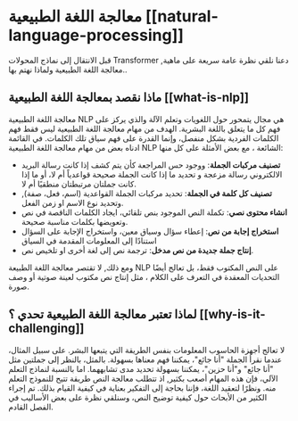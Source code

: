# معالجة اللغة الطبيعية [[natural-language-processing]]

<CourseFloatingBanner
    chapter={1}
    classNames="absolute z-10 right-0 top-0"
/>

قبل الانتقال إلى نماذج المحولات Transformer ,دعنا نلقي نظرة عامة سريعة على ماهية معالجة اللغة الطبيعية ولماذا نهتم بها..

## ماذا نقصد بمعالجة اللغة الطبيعية [[what-is-nlp]]

معالجة اللغة الطبيعية NLP هي مجال يتمحور حول اللغويات وتعلم الآلة والذي يركز على فهم كل ما يتعلق باللغة البشرية. الهدف من مهام معالجة اللغة الطبيعية ليس فقط فهم الكلمات الفردية بشكل منفصل، وإنما القدرة على فهم سياق تلك الكلمات.
في القائمة ادناه بعض من مهام معالجة اللغة الطبيعية NLP الشائعة ، مع بعض الأمثلة على كل منها:

- **تصنيف مركبات الجملة**: ووجود حس المراجعة كأن يتم كشف إذا كانت رسالة البريد الالكتروني رسالة مزعجة و تحديد ما إذا كانت الجملة صحيحة قواعدياً أم لا، أو ما إذا كانت جملتان مرتبطتان منطقيًا أم لا. 
- **تصنيف كل كلمة في الجملة**: تحديد مركبات الجملة القواعدية  (اسم، فعل، صفة), وتحديد نوع الاسم او زمن الفعل. 
- **انشاء محتوى نصي**: تكملة النص الموجود بنص تلقائي، ايجاد الكلمات الناقصة في نص وتعويضها بكلمات مناسبة صحيحة. 
- **استخراج إجابة من نص**: إعطاء سؤال وسياق معين، واستخراج الإجابة على السؤال استنادًا إلى المعلومات المقدمة في السياق
- **إنتاج جملة جديدة من نص مدخل**: ترجمة نص إلى لغة أخرى او تلخيص نص. 

ومع ذلك, لا تقتصر معالجة اللغة الطبيعة  NLP على النص المكتوب فقط، بل تعالج أيضًا التحديات المعقدة في التعرف على الكلام ، مثل إنتاج نص مكتوب لعينة صوتية أو وصف صورة.

## لماذا تعتبر معالجة اللغة الطبيعية تحدي ؟ [[why-is-it-challenging]]

لا تعالج أجهزة الحاسوب المعلومات بنفس الطريقة التي يتبعها البشر. على سبيل المثال، عندما نقرأ الجملة "أنا جائع"، يمكننا فهم معناها بسهولة. بالمثل، بالنظر إلى جملتين مثل "أنا جائع" و"أنا حزين"، يمكننا بسهولة تحديد مدى تشابههما. اما بالنسبة لنماذج التعلم الآلي، فإن هذه المهام أصعب بكثير, اذ تتطلب معالجة النص طريقة تتيح للنموذج التعلم منه. ونظرًا لتعقيد اللغة، فإننا بحاجة إلى التفكير بعناية في كيفية القيام بذلك. 
تم إجراء الكثير من الأبحاث حول كيفية توضيح النص، وسنلقي نظرة على بعض الأساليب في الفصل القادم.
